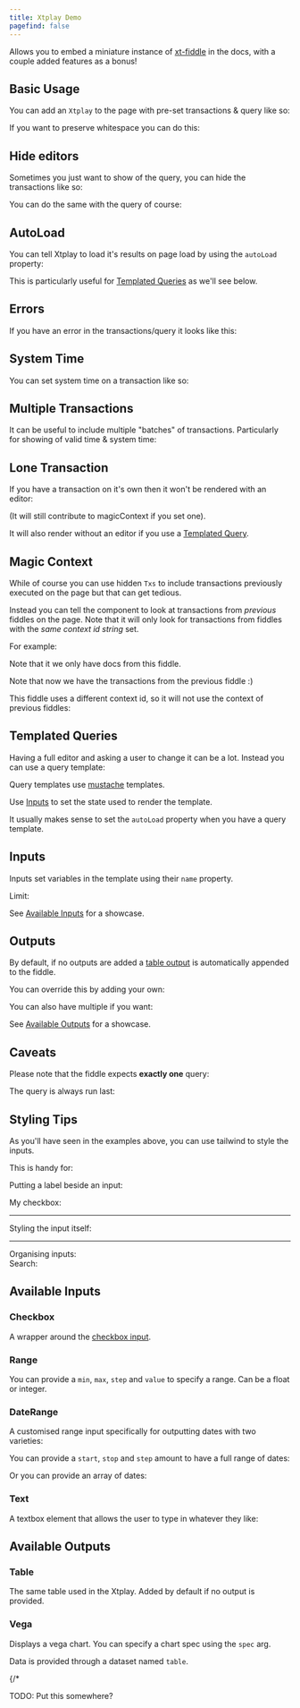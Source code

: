 ```yaml
---
title: Xtplay Demo
pagefind: false
---
```



Allows you to embed a miniature instance of [xt-fiddle](https://fiddle.xtdb.com) in the docs, with a couple added features as a bonus!

## Basic Usage

You can add an `Xtplay` to the page with pre-set transactions & query like so:

<Xtplay>
  <Txs txs="INSERT INTO docs (_id, foo) VALUES (1, 'one');" />
  <Query q="SELECT * FROM docs" />
</Xtplay>

If you want to preserve whitespace you can do this:

<Xtplay>
  <Txs txs="INSERT INTO docs (_id, foo) VALUES (1, 'one');" />
  <Query q={
`SELECT _id, foo
  FROM docs
-- You can also put comments :)`}
/>
</Xtplay>

## Hide editors

Sometimes you just want to show of the query, you can hide the transactions like so:

<Xtplay>
  <Txs hidden={true}
       txs="INSERT INTO docs (_id, foo) VALUES (1, 'one');" />
  <Query q="SELECT * FROM docs" />
</Xtplay>


You can do the same with the query of course:

<Xtplay>
  <Txs txs="INSERT INTO docs (_id, foo) VALUES (1, 'one');" />
  <Query hidden={true} q="SELECT * FROM docs"/>
</Xtplay>

## AutoLoad

You can tell Xtplay to load it's results on page load by using the `autoLoad` property:

<Xtplay autoLoad>
  <Txs txs="INSERT INTO docs (_id, foo) VALUES (1, 'one');" />
  <Query q="SELECT * FROM docs"/>
</Xtplay>

This is particularly useful for [Templated Queries](#templated-queries) as we'll see below.

## Errors

If you have an error in the transactions/query it looks like this:

<Xtplay autoLoad>
  <Txs txs="INSERT INTO docs (_id, foo) VALUES (1, 'one');" />
  <Query q="SELECT * FOM docs" />
</Xtplay>

## System Time

You can set system time on a transaction like so:

<Xtplay>
  <Txs systemTime="2020-01-01"
       txs="INSERT INTO docs (_id, name) VALUES (1, 'one');" />
  <Query q="SELECT * FROM xt.txs" />
</Xtplay>

## Multiple Transactions

It can be useful to include multiple "batches" of transactions.
Particularly for showing of valid time & system time:

<Xtplay>
  <Txs systemTime="2020-01-01"
       txs="INSERT INTO docs (_id, name) VALUES (1, 'one');" />
  <Txs systemTime="2020-01-02"
       txs="INSERT INTO docs (_id, name) VALUES (1, 'two');" />
  <Query q={
`SELECT _id, name, _system_from
  FROM docs FOR ALL VALID_TIME
  ORDER BY _id, _system_from`} />
</Xtplay>

## Lone Transaction

If you have a transaction on it's own then it won't be rendered with an editor:

<Xtplay>
  <Txs txs="INSERT INTO docs
            (_id, name)
            VALUES
            (1, 'one');" />
</Xtplay>

(It will still contribute to magicContext if you set one).

It will also render without an editor if you use a [Templated Query](#templated-queries).

## Magic Context

While of course you can use hidden `Txs` to include transactions previously executed on the page but that can get tedious.

Instead you can tell the component to look at transactions from *previous* fiddles on the page.
Note that it will only look for transactions from fiddles with the *same context id string* set.

For example:

<Xtplay magicContext="my-context">
  <Txs systemTime="2020-01-01"
       txs="INSERT INTO docs (_id, name) VALUES (1, 'one');" />
  <Query q="SELECT * FROM docs" />
</Xtplay>

Note that it we only have docs from this fiddle.

<Xtplay magicContext="my-context">
  <Txs systemTime="2020-01-02"
       txs="
    INSERT INTO docs (_id, name) VALUES (1, 'two');
    INSERT INTO docs (_id, name) VALUES (2, 'three');" />
  <Query q={
`SELECT _id, name, _system_from
  FROM docs FOR ALL VALID_TIME
  ORDER BY _id, _system_from`} />
</Xtplay>

Note that now we have the transactions from the previous fiddle :)

This fiddle uses a different context id, so it will not use the context of previous fiddles:

<Xtplay magicContext="different-context">
  <Txs systemTime="2020-01-02"
       txs="
    INSERT INTO docs (_id, name) VALUES (1, 'two');
    INSERT INTO docs (_id, name) VALUES (2, 'three');" />
  <Query q={
`SELECT _id, name, _system_from
  FROM docs FOR ALL VALID_TIME
  ORDER BY _id, _system_from`} />
</Xtplay>


## Templated Queries

Having a full editor and asking a user to change it can be a lot. Instead you can use a query template:


<Xtplay autoLoad magicContext="orders">
  <Txs txs="INSERT INTO orders
            (_id, name, count, _valid_from)
            VALUES
            (1, 'Bike',        4, DATE '2024-01-01'),
            (2, 'Ice Cream',   3, DATE '2024-01-02'),
            (3, 'Tennis Ball', 5, DATE '2024-01-03'),
            (4, 'Toy Gun',     2, DATE '2024-01-04'),
            (5, 'Blocks',      1, DATE '2024-01-05')" />
  <QueryTemplate q="SELECT *
                    FROM orders
                    LIMIT {{limit}}" />
  <Range name="limit" min={0} max={5} step={1} value={3} />
</Xtplay>

Query templates use [mustache](https://mustache.github.io/) templates.

Use [Inputs](#inputs) to set the state used to render the template.

It usually makes sense to set the `autoLoad` property when you have a query template.

## Inputs

Inputs set variables in the template using their `name` property.

<Xtplay autoLoad magicContext="orders">
  <QueryTemplate q="SELECT *
                    FROM orders
                    {{#enabled}}
                    LIMIT {{limit}}
                    {{/enabled}}" />
  <div class="flex flex-row gap-2">
    Limit:
    <Checkbox name="enabled" checked />
    <Range name="limit" min={0} max={5} step={1} value={3} />
  </div>
</Xtplay>

See [Available Inputs](#available-inputs) for a showcase.


## Outputs

By default, if no outputs are added a [table output](#table-output) is automatically appended to the fiddle.

You can override this by adding your own:

<Xtplay autoLoad magicContext="orders">
  <QueryTemplate q="SELECT *
                    FROM orders
                    WHERE count > {{count}}
                    ORDER BY _id" />
  <Range name="count" min={0} max={6} step={2} value={0} />
  <OutputVega spec={{
    $schema: 'https://vega.github.io/schema/vega-lite/v5.json',
    data: { name: "table" },
    mark: "bar",
    encoding: {
      x: { field: '_id', type: 'ordinal' },
      y: { field: 'count', type: 'quantitative' }
    }
  }} />
</Xtplay>

You can also have multiple if you want:

<Xtplay autoLoad magicContext="orders">
  <QueryTemplate q="SELECT *
                    FROM orders
                    WHERE count > {{count}}
                    ORDER BY _id" />
  <Range name="count" min={0} max={6} step={2} value={0} />
  <div class="grid grid-cols-2 gap-1">
    <OutputVega spec={{
      $schema: 'https://vega.github.io/schema/vega-lite/v5.json',
      data: { name: "table" },
      mark: "bar",
      encoding: {
        x: { field: '_id', type: 'ordinal' },
        y: { field: 'count', type: 'quantitative' }
      }
    }} />
    <OutputTable />
  </div>
</Xtplay>

See [Available Outputs](#available-outputs) for a showcase.

## Caveats

Please note that the fiddle expects **exactly one** query:

<Xtplay>
  <Txs txs="INSERT INTO docs (_id, name) VALUES (1, 'one')" />
  <Query q="SELECT * FROM docs" />
  <Txs txs="INSERT INTO docs (_id, name) VALUES (2, 'two')" />
  <Query q="this won't be run" />
</Xtplay>

The query is always run last:

<Xtplay>
  <Query q="SELECT * FROM docs" />
  <Txs txs="INSERT INTO docs (_id, name) VALUES (1, 'one')" />
</Xtplay>

## Styling Tips

As you'll have seen in the examples above, you can use tailwind to style the inputs.

This is handy for:


<Xtplay autoLoad magicContext="orders">
  <QueryTemplate q="SELECT *
                    FROM orders
                    WHERE {{#true}}true{{/true}}{{^true}}false{{/true}} {{#enableSearch}}AND name LIKE '%{{search}}%'{{/enableSearch}}
                    LIMIT {{limit}}" />

  Putting a label beside an input:
  <div class="flex flex-row gap-2 items-center">
    My checkbox:
    <Checkbox name="true" checked />
  </div>

  <hr class="border-b border-gray-300 dark:border-gray-600" />

  Styling the input itself:
  <Range class="w-full" name="limit" min="0" max="5" value="3" />

  <hr class="border-b border-gray-300 dark:border-gray-600" />
  Organising inputs:
  <div class="flex flex-row gap-2 items-center">
    Search:
    <Checkbox name="enableSearch" checked />
    <Text name="search" />
  </div>
</Xtplay>

## Available Inputs

### Checkbox

A wrapper around the [checkbox input](https://developer.mozilla.org/en-US/docs/Web/HTML/Element/input/checkbox).


<Xtplay autoLoad magicContext="orders">
  <QueryTemplate q="SELECT *
                    FROM orders
                    -- Watch as the below changes:
                    {{#useWhere}}
                    WHERE count < 3
                    {{/useWhere}}
                    ORDER BY _id" />
  <Checkbox name="useWhere" checked />
</Xtplay>

### Range

You can provide a `min`, `max`, `step` and `value` to specify a range.
Can be a float or integer.

<Xtplay autoLoad magicContext="orders">
  <QueryTemplate q="SELECT *
                    FROM orders
                    WHERE count > {{count}}
                    ORDER BY _id" />
  <Range name="count" min={0} max={6} step={2} />
</Xtplay>

### DateRange


A customised range input specifically for outputting dates with two varieties:

You can provide a `start`, `stop` and `step` amount to have a full range of dates:

<Xtplay autoLoad magicContext="orders">
  <QueryTemplate q="SELECT _id, count, name, _valid_from
                    FROM orders FOR VALID_TIME AS OF {{validTime}}
                    ORDER BY _id" />
  <DateRange name="validTime" start="2024-01-01" stop="2024-01-05" step="1 day" value="2024-01-04" />
</Xtplay>

Or you can provide an array of dates:

<Xtplay autoLoad magicContext="orders">
  <QueryTemplate q="SELECT _id, count, name, _valid_from
                    FROM orders FOR VALID_TIME AS OF {{validTime}}
                    ORDER BY _id" />
  <DateRange name="validTime" dates={["2024-01-01","2024-01-02","2024-01-05"]} value="2024-01-05" />
</Xtplay>

### Text

A textbox element that allows the user to type in whatever they like:

<Xtplay autoLoad magicContext="orders">
  <QueryTemplate q="SELECT *
                    FROM orders
                    WHERE name LIKE '%{{name}}%'
                    ORDER BY _id" />
  <Text name="name" value="Toy" />
</Xtplay>


## Available Outputs

### Table


The same table used in the Xtplay. Added by default if no output is provided.

<Xtplay autoLoad magicContext="orders">
  <QueryTemplate q="SELECT *
                    FROM orders
                    WHERE count > {{count}}
                    ORDER BY _id" />
  <Range name="count" min={0} max={6} step={2} />
  <OutputTable />
</Xtplay>

### Vega


Displays a vega chart. You can specify a chart spec using the `spec` arg.

Data is provided through a dataset named `table`.

<Xtplay autoLoad magicContext="orders">
  <QueryTemplate q="SELECT *
                    FROM orders
                    WHERE count > {{count}}
                    ORDER BY _id" />
  <Range name="count" min={0} max={6} step={2} value={0} />
  <OutputVega spec={{
    $schema: 'https://vega.github.io/schema/vega-lite/v5.json',
    data: { name: "table" },
    mark: "bar",
    encoding: {
      x: { field: '_id', type: 'ordinal' },
      y: { field: 'count', type: 'quantitative' }
    }
  }} />
</Xtplay>

{/*

TODO: Put this somewhere?

<Xtplay autoLoad>
  <Txs hidden txs={`
INSERT INTO customer (_id, address, preference, _valid_from, _valid_to)
VALUES
-- Customer 1
(1, 'address 1', 'preference 1', DATE '2024-01-01', DATE '2024-01-05'),
(1, 'address 2', 'preference 1', DATE '2024-01-05', DATE '2024-03-10'),
(1, 'address 2', 'preference 2', DATE '2024-03-10', DATE '2024-06-15'),
(1, 'address 2', 'preference 3', DATE '2024-06-15', NULL),

-- Customer 2
(2, 'address 1', 'preference 1', DATE '2024-02-02', DATE '2024-05-12'),
(2, 'address 1', 'preference 2', DATE '2024-05-12', NULL),

-- Customer 3
(3, 'address 1', 'preference 1', DATE '2024-01-02', DATE '2024-04-12'),
(3, 'address 2', 'preference 1', DATE '2024-04-12', DATE '2024-08-12'),

-- Customer 4
(4, 'address 1', 'preference 1', DATE '2024-06-05', DATE '2024-08-05'),
(4, 'address 2', 'preference 2', DATE '2024-08-05', DATE '2024-10-07'),
(4, 'address 1', 'preference 2', DATE '2024-10-07', NULL)`} />
  <div class="flex flex-row gap-2 items-center">
    <div class="flex flex-row gap-2 items-center">
      from:
      <DateRange name="from" start="2024-01-01" stop="2025-01-01" step="1 month" value="2024-01-01" />
    </div>
    <div class="flex flex-row gap-2 items-center">
      to:
      <DateRange name="to" start="2024-01-01" stop="2025-01-01" step="1 month" value="2025-01-01" />
    </div>
  </div>
  <QueryTemplate q={`
SELECT CAST(customer._id AS INTEGER) AS id,
   customer.address,
   customer.preference,
   customer._valid_from AS valid_from,
   customer._valid_to AS valid_to
FROM customer FOR VALID_TIME FROM {{from}} TO {{to}}
ORDER BY CAST (customer._id AS INTEGER), customer._valid_from`} />

  <OutputVega spec={{
    data: { name: "table" },
    transform: [
    ],
    vconcat: [
      {
        width: 600,
        title: "Customers transaction history",
        encoding: {
          x: {
            field: "valid_from",
            type: "temporal",
            title: "valid time",
            scale: { domain: { param: "brush" } }
          },
          y: {
            field: "id",
            type: "ordinal"
          }
        },
        layer: [
          {
            description: "tx-timeline",
            mark: {
              type: "line",
              point: false
            },
            encoding: { detail: { field: "id" } }
          },
          {
            description: "Timeline outline",
            mark: {
              type: "point",
              filled: false,
              size: 125
            }
          },
          {
            description: "Timeline points",
            mark: {
              type: "point",
              filled: true,
              opacity: 1.0,
              size: 75
            },
            encoding: {
              tooltip: [
                { field: "id" },
                { field: "address" },
                { field: "preference" }
              ]
            }
          }
        ]
      },
      {
        width: 600,
        title: "Valid time",
        mark: "tick",
        params: [
          {
            name: "brush",
            select: { type: "interval", encodings: ["x"] }
          }
        ],
        encoding: { x: { field: "valid_from", type: "temporal" } }
      }
    ]
  }} />
</Xtplay>

*/}
